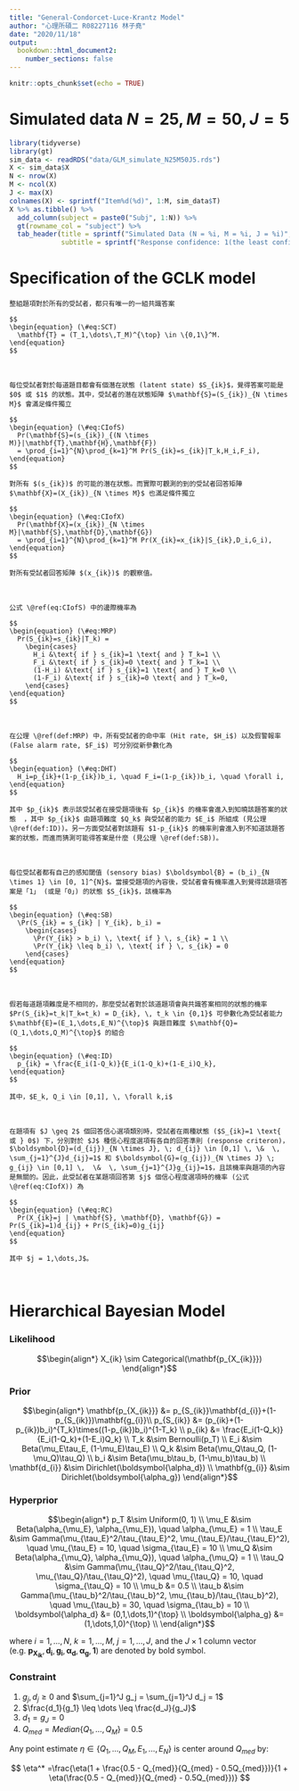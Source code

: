 ```yaml
---
title: "General-Condorcet-Luce-Krantz Model"
author: "心理所碩二 R08227116 林子堯"
date: "2020/11/18"
output: 
  bookdown::html_document2:
    number_sections: false
---
```


```r
knitr::opts_chunk$set(echo = TRUE)
```

# Simulated data $N = 25, M = 50, J = 5$

```r
library(tidyverse)
library(gt)
sim_data <- readRDS("data/GLM_simulate_N25M50J5.rds")
X <- sim_data$X 
N <- nrow(X)
M <- ncol(X)
J <- max(X)
colnames(X) <- sprintf("Item%d(%d)", 1:M, sim_data$T)
X %>% as.tibble() %>% 
  add_column(subject = paste0("Subj", 1:N)) %>% 
  gt(rowname_col = "subject") %>% 
  tab_header(title = sprintf("Simulated Data (N = %i, M = %i, J = %i)", N, M, J),
             subtitle = sprintf("Response confidence: 1(the least confident) ~ %i(the most confident)", J))
```


# Specification of the GCLK model

```definition
整組題項對於所有的受試者，都只有唯一的一組共識答案 

$$
\begin{equation} (\#eq:SCT)
  \mathbf{T} = (T_1,\dots\,T_M)^{\top} \in \{0,1\}^M.
\end{equation}
$$
```
<br>


```definition
每位受試者對於每道題目都會有個潛在狀態 (latent state) $S_{ik}$，覺得答案可能是 $0$ 或 $1$ 的狀態。其中，受試者的潛在狀態矩陣 $\mathbf{S}=(S_{ik})_{N \times M}$ 會滿足條件獨立

$$
\begin{equation} (\#eq:CIofS)
  Pr(\mathbf{S}=(s_{ik})_{(N \times M)}|\mathbf{T},\mathbf{H},\mathbf{F}) 
  = \prod_{i=1}^{N}\prod_{k=1}^M Pr(S_{ik}=s_{ik}|T_k,H_i,F_i),
\end{equation}
$$

對所有 $(s_{ik})$ 的可能的潛在狀態。而實際可觀測的到的受試者回答矩陣 $\mathbf{X}=(X_{ik})_{N \times M}$ 也滿足條件獨立

$$
\begin{equation} (\#eq:CIofX)
  Pr(\mathbf{X}=(x_{ik})_{N \times M}|\mathbf{S},\mathbf{D},\mathbf{G}) 
  = \prod_{i=1}^{N}\prod_{k=1}^M Pr(X_{ik}=x_{ik}|S_{ik},D_i,G_i),
\end{equation}
$$
  
對所有受試者回答矩陣 $(x_{ik})$ 的觀察值。 
```
<br>


```definition
公式 \@ref(eq:CIofS) 中的邊際機率為

$$
\begin{equation} (\#eq:MRP)
  Pr(S_{ik}=s_{ik}|T_k) = 
    \begin{cases}
      H_i &\text{ if } s_{ik}=1 \text{ and } T_k=1 \\ 
      F_i &\text{ if } s_{ik}=0 \text{ and } T_k=1 \\
      (1-H_i) &\text{ if } s_{ik}=1 \text{ and } T_k=0 \\ 
      (1-F_i) &\text{ if } s_{ik}=0 \text{ and } T_k=0,
    \end{cases}
\end{equation}
$$
```
<br>


```definition
在公理 \@ref(def:MRP) 中，所有受試者的命中率 (Hit rate, $H_i$) 以及假警報率 (False alarm rate, $F_i$) 可分別從新參數化為

$$
\begin{equation} (\#eq:DHT)
  H_i=p_{ik}+(1-p_{ik})b_i, \quad F_i=(1-p_{ik})b_i, \quad \forall i,
\end{equation}
$$
  
其中 $p_{ik}$ 表示該受試者在接受題項後有 $p_{ik}$ 的機率會進入到知曉該題答案的狀態  ，其中 $p_{ik}$ 由題項難度 $Q_k$ 與受試者的能力 $E_i$ 所組成 (見公理 \@ref(def:ID))。另一方面受試者對該題有 $1-p_{ik}$ 的機率則會進入到不知道該題答案的狀態，而進而猜測可能得答案是什麼 (見公理 \@ref(def:SB))。
```
<br>


```definition
每位受試者都有自己的感知閾值 (sensory bias) $\boldsymbol{B} = (b_i)_{N \times 1} \in [0, 1]^{N}$。當接受題項的內容後，受試者會有機率進入到覺得該題項答案是「1」 (或是「0」) 的狀態 $S_{ik}$，該機率為

$$
\begin{equation} (\#eq:SB)
  \Pr(S_{ik} = s_{ik} | Y_{ik}, b_i) =
    \begin{cases}
      \Pr(Y_{ik} > b_i) \, \text{ if } \, s_{ik} = 1 \\
      \Pr(Y_{ik} \leq b_i) \, \text{ if } \, s_{ik} = 0
    \end{cases}
\end{equation}
$$
```
<br>


```definition
假若每道題項難度是不相同的，那麼受試者對於該道題項會與共識答案相同的狀態的機率 $Pr(S_{ik}=t_k|T_k=t_k) = D_{ik}, \, t_k \in {0,1}$ 可參數化為受試者能力 $\mathbf{E}=(E_1,\dots,E_N)^{\top}$ 與題目難度 $\mathbf{Q}=(Q_1,\dots,Q_M)^{\top}$ 的組合

$$
\begin{equation} (\#eq:ID)
  p_{ik} = \frac{E_i(1-Q_k)}{E_i(1-Q_k)+(1-E_i)Q_k}, 
\end{equation}
$$

其中，$E_k, Q_i \in [0,1], \, \forall k,i$
```
<br>


```definition
在題項有 $J \geq 2$ 個回答信心選項類別時，受試者在兩種狀態 ($S_{ik}=1 \text{ 或 } 0$) 下，分別對於 $J$ 種信心程度選項有各自的回答準則 (response criteron)，$\boldsymbol{D}=(d_{ij})_{N \times J}, \; d_{ij} \in [0,1] \, \&  \, \sum_{j=1}^{J}d_{ij}=1$ 和 $\boldsymbol{G}=(g_{ij})_{N \times J} \; g_{ij} \in [0,1] \,  \&  \, \sum_{j=1}^{J}g_{ij}=1$，且該機率與題項的內容是無關的。因此，此受試者在某題項回答第 $j$ 個信心程度選項時的機率 (公式 \@ref(eq:CIofX)) 為

$$
\begin{equation} (\#eq:RC)
  Pr(X_{ik}=j | \mathbf{S}, \mathbf{D}, \mathbf{G}) = Pr(S_{ik}=1)d_{ij} + Pr(S_{ik}=0)g_{ij}
\end{equation}
$$

其中 $j = 1,\dots,J$。
```
<br>


# Hierarchical Bayesian Model

### Likelihood
$$\begin{align*}
X_{ik} \sim Categorical(\mathbf{p_{X_{ik}}})
\end{align*}$$

### Prior
$$\begin{align*}
\mathbf{p_{X_{ik}}} &= p_{S_{ik}}\mathbf{d_{i}}+(1-p_{S_{ik}})\mathbf{g_{i}}\\
p_{S_{ik}} &= (p_{ik}+(1-p_{ik})b_i)^{T_k}\times((1-p_{ik})b_i)^{1-T_k} \\
p_{ik} &= \frac{E_i(1-Q_k)}{E_i(1-Q_k)+(1-E_i)Q_k} \\
T_k &\sim Bernoulli(p_T) \\
E_i &\sim Beta(\mu_E\tau_E, (1-\mu_E)\tau_E) \\
Q_k &\sim Beta(\mu_Q\tau_Q, (1-\mu_Q)\tau_Q) \\
b_i &\sim Beta(\mu_b\tau_b, (1-\mu_b)\tau_b) \\
\mathbf{d_{i}} &\sim Dirichlet(\boldsymbol{\alpha_d}) \\
\mathbf{g_{i}} &\sim Dirichlet(\boldsymbol{\alpha_g})
\end{align*}$$

### Hyperprior
$$\begin{align*}
p_T &\sim Uniform(0, 1) \\
\mu_E &\sim Beta(\alpha_{\mu_E}, \alpha_{\mu_E}), \quad \alpha_{\mu_E} = 1 \\
\tau_E &\sim Gamma(\mu_{\tau_E}^2/\tau_{\tau_E}^2, \mu_{\tau_E}/\tau_{\tau_E}^2), \quad \mu_{\tau_E} = 10, \quad \sigma_{\tau_E} = 10 \\
\mu_Q &\sim Beta(\alpha_{\mu_Q}, \alpha_{\mu_Q}), \quad \alpha_{\mu_Q} = 1 \\
\tau_Q &\sim Gamma(\mu_{\tau_Q}^2/\tau_{\tau_Q}^2, \mu_{\tau_Q}/\tau_{\tau_Q}^2), \quad \mu_{\tau_Q} = 10, \quad \sigma_{\tau_Q} = 10 \\
\mu_b &= 0.5 \\
\tau_b &\sim Gamma(\mu_{\tau_b}^2/\tau_{\tau_b}^2, \mu_{\tau_b}/\tau_{\tau_b}^2), \quad \mu_{\tau_b} = 30, \quad \sigma_{\tau_b} = 10 \\
\boldsymbol{\alpha_d} &= (0,1,\dots,1)^{\top} \\
\boldsymbol{\alpha_g} &= (1,\dots,1,0)^{\top} \\
\end{align*}$$

where $i = 1, \dots, N$, $k = 1, \dots, M$, $j = 1, ..., J$, and the $J \times 1$ column vector (e.g. $\mathbf{ p_{X_{ik}}}, \mathbf{d_i}, \mathbf{g_i}, \boldsymbol{\alpha_d}, \boldsymbol{\alpha_g}, \mathbf{1}$) are denoted by bold symbol.

### Constraint

1. $g_j, d_j \geq 0$ and $\sum_{j=1}^J g_j = \sum_{j=1}^J d_j = 1$
2. $\frac{d_1}{g_1} \leq \dots \leq \frac{d_J}{g_J}$
3. $d_1 = g_J = 0$
4. $Q_{med} = Median\{Q_1, \dots, Q_M\} = 0.5$

Any point estimate $\eta \in \{Q_1, \dots, Q_M, E_1, \dots, E_N \}$ is center around $Q_{med}$ by:

$$
\eta^* =\frac{\eta(1 + \frac{0.5 - Q_{med}}{Q_{med} - 0.5Q_{med}})}{1 + \eta(\frac{0.5 - Q_{med}}{Q_{med} - 0.5Q_{med}})}
$$
